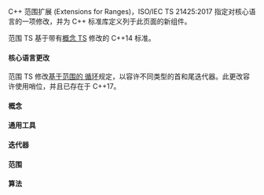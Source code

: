 {{title |范围扩展}}
{{cpp/experimental/ranges/navbar}}

C++ 范围扩展 (Extensions for Ranges)，ISO/IEC TS 21425:2017 指定对核心语言的一项修改，并为 C++ 标准库定义列于此页面的新组件。

范围 TS 基于带有[[cpp/experimental/constraints|概念 TS]] 修改的 C++14 标准。

{{fmbox | class=noprint | style=font-size: 0.8em | text='''并入 ISO C++''' 描述于此页面的功能已于 2018 年 10 月起并入主线 ISO C++ 标准；见[[cpp/ranges|范围库]]、[[cpp/algorithm/ranges|有制约算法库]]及[[cpp/concepts |核心概念库]] {{mark since c++20}} }}

==== 核心语言更改 ====
范围 TS 修改[[cpp/language/range-for |基于范围的 {{c|for}} 循环]]规定，以容许不同类型的首和尾迭代器。此更改容许使用哨位，并且已存在于 C++17。

==== 概念 ====
{{dsc begin}}
{{dsc h2|核心语言概念}}
{{dsc header|experimental/ranges/concepts}}
{{dsc namespace|std::experimental::ranges}}
{{dsc inc|cpp/experimental/ranges/concepts/dsc Same}}
{{dsc inc|cpp/experimental/ranges/concepts/dsc DerivedFrom}}
{{dsc inc|cpp/experimental/ranges/concepts/dsc ConvertibleTo}}
{{dsc inc|cpp/experimental/ranges/concepts/dsc CommonReference}}
{{dsc inc|cpp/experimental/ranges/concepts/dsc Common}}
{{dsc inc|cpp/experimental/ranges/concepts/dsc Integral}}
{{dsc inc|cpp/experimental/ranges/concepts/dsc SignedIntegral}}
{{dsc inc|cpp/experimental/ranges/concepts/dsc UnsignedIntegral}}
{{dsc inc|cpp/experimental/ranges/concepts/dsc Assignable}}
{{dsc inc|cpp/experimental/ranges/concepts/dsc Swappable}}
{{dsc h2|比较概念}}
{{dsc header|experimental/ranges/concepts}}
{{dsc namespace|std::experimental::ranges}}
{{dsc inc|cpp/experimental/ranges/concepts/dsc Boolean}}
{{dsc inc|cpp/experimental/ranges/concepts/dsc WeaklyEqualityComparableWith}}
{{dsc inc|cpp/experimental/ranges/concepts/dsc EqualityComparable}}
{{dsc inc|cpp/experimental/ranges/concepts/dsc StrictTotallyOrdered}}
{{dsc h2|对象概念}}
{{dsc header|experimental/ranges/concepts}}
{{dsc namespace|std::experimental::ranges}}
{{dsc inc|cpp/experimental/ranges/concepts/dsc Destructible}}
{{dsc inc|cpp/experimental/ranges/concepts/dsc Constructible}}
{{dsc inc|cpp/experimental/ranges/concepts/dsc DefaultConstructible}}
{{dsc inc|cpp/experimental/ranges/concepts/dsc MoveConstructible}}
{{dsc inc|cpp/experimental/ranges/concepts/dsc CopyConstructible}}
{{dsc inc|cpp/experimental/ranges/concepts/dsc Movable}}
{{dsc inc|cpp/experimental/ranges/concepts/dsc Copyable}}
{{dsc inc|cpp/experimental/ranges/concepts/dsc Semiregular}}
{{dsc inc|cpp/experimental/ranges/concepts/dsc Regular}}
{{dsc h2|可调用概念}}
{{dsc header|experimental/ranges/concepts}}
{{dsc namespace|std::experimental::ranges}}
{{dsc inc|cpp/experimental/ranges/concepts/dsc Invocable}}
{{dsc inc|cpp/experimental/ranges/concepts/dsc Predicate}}
{{dsc inc|cpp/experimental/ranges/concepts/dsc Relation}}
{{dsc inc|cpp/experimental/ranges/concepts/dsc StrictWeakOrder}}
{{dsc h2|随机数生成器概念}}
{{dsc header|experimental/ranges/random}}
{{dsc namespace|std::experimental::ranges}}
{{dsc inc|cpp/experimental/ranges/concepts/dsc UniformRandomNumberGenerator}}
{{dsc end}}

==== 通用工具 ====
{{dsc begin}}
{{dsc h2|工具组件}}
{{dsc header|experimental/ranges/utility}}
{{dsc namespace|std::experimental::ranges}}
{{dsc inc|cpp/experimental/ranges/utility/dsc swap}}
{{dsc inc|cpp/experimental/ranges/utility/dsc exchange}}
{{dsc h2|函数对象}}
{{dsc header|experimental/ranges/functional}}
{{dsc namespace|std::experimental::ranges}}
{{dsc inc|cpp/experimental/ranges/functional/dsc invoke}}
{{dsc inc|cpp/experimental/ranges/functional/dsc equal_to}}
{{dsc inc|cpp/experimental/ranges/functional/dsc not_equal_to}}
{{dsc inc|cpp/experimental/ranges/functional/dsc greater}}
{{dsc inc|cpp/experimental/ranges/functional/dsc less}}
{{dsc inc|cpp/experimental/ranges/functional/dsc greater_equal}}
{{dsc inc|cpp/experimental/ranges/functional/dsc less_equal}}
{{dsc inc|cpp/experimental/ranges/functional/dsc identity}}
{{dsc h2|元编程与类型特征}}
{{dsc header|experimental/ranges/type_traits}}
{{dsc namespace|std::experimental::ranges}}
{{dsc inc|cpp/experimental/ranges/type_traits/dsc is_swappable}}
{{dsc inc|cpp/experimental/ranges/type_traits/dsc common_reference}}
{{dsc inc|cpp/experimental/ranges/type_traits/dsc common_type}}
{{dsc h2|有标签的 pair 与 tuple}}
{{dsc header|experimental/ranges/utility}}
{{dsc namespace|std::experimental::ranges}}
{{dsc inc|cpp/experimental/ranges/utility/dsc TagSpecifier}}
{{dsc inc|cpp/experimental/ranges/utility/dsc TaggedType}}
{{dsc inc|cpp/experimental/ranges/utility/dsc tagged}}
{{dsc inc|cpp/experimental/ranges/utility/dsc tagged_pair}}
{{dsc inc|cpp/experimental/ranges/utility/dsc make_tagged_pair}}
{{dsc header|experimental/ranges/tuple}}
{{dsc inc|cpp/experimental/ranges/utility/dsc tagged_tuple}}
{{dsc inc|cpp/experimental/ranges/utility/dsc make_tagged_tuple}}
{{dsc header|experimental/ranges/algorithm}}
{{dsc namespace|std::experimental::ranges::tag}}
{{dsc inc|cpp/experimental/ranges/algorithm/dsc tags}}
{{dsc end}}

==== 迭代器 ====
{{dsc begin}}
{{dsc header|experimental/ranges/iterator}}
{{dsc h2|迭代器相关概念}}
{{dsc namespace|std::experimental::ranges}}
{{dsc h3|迭代器概念}}
{{dsc inc|cpp/experimental/ranges/iterator/dsc Readable}}
{{dsc inc|cpp/experimental/ranges/iterator/dsc Writable}}
{{dsc inc|cpp/experimental/ranges/iterator/dsc WeaklyIncrementable}}
{{dsc inc|cpp/experimental/ranges/iterator/dsc Incrementable}}
{{dsc inc|cpp/experimental/ranges/iterator/dsc Iterator}}
{{dsc inc|cpp/experimental/ranges/iterator/dsc Sentinel}}
{{dsc inc|cpp/experimental/ranges/iterator/dsc SizedSentinel}}
{{dsc inc|cpp/experimental/ranges/iterator/dsc InputIterator}}
{{dsc inc|cpp/experimental/ranges/iterator/dsc OutputIterator}}
{{dsc inc|cpp/experimental/ranges/iterator/dsc ForwardIterator}}
{{dsc inc|cpp/experimental/ranges/iterator/dsc BidirectionalIterator}}
{{dsc inc|cpp/experimental/ranges/iterator/dsc RandomAccessIterator}}
{{dsc h3|间接可调用概念}}
{{dsc inc|cpp/experimental/ranges/iterator/dsc IndirectUnaryInvocable}}
{{dsc inc|cpp/experimental/ranges/iterator/dsc IndirectUnaryPredicate}}
{{dsc inc|cpp/experimental/ranges/iterator/dsc IndirectRelation}}
{{dsc inc|cpp/experimental/ranges/iterator/dsc IndirectStrictWeakOrder}}
{{dsc h3|常用算法要求}}
{{dsc inc|cpp/experimental/ranges/iterator/dsc IndirectlyMovable}}
{{dsc inc|cpp/experimental/ranges/iterator/dsc IndirectlyMovableStorable}}
{{dsc inc|cpp/experimental/ranges/iterator/dsc IndirectlyCopyable}}
{{dsc inc|cpp/experimental/ranges/iterator/dsc IndirectlyCopyableStorable}}
{{dsc inc|cpp/experimental/ranges/iterator/dsc IndirectlySwappable}}
{{dsc inc|cpp/experimental/ranges/iterator/dsc IndirectlyComparable}}
{{dsc inc|cpp/experimental/ranges/iterator/dsc Permutable}}
{{dsc inc|cpp/experimental/ranges/iterator/dsc Mergeable}}
{{dsc inc|cpp/experimental/ranges/iterator/dsc Sortable}}
{{dsc h3|概念工具}}
{{dsc inc|cpp/experimental/ranges/iterator/dsc indirect_result_of}}
{{dsc inc|cpp/experimental/ranges/iterator/dsc projected}}
{{dsc h2|迭代器原语}}
{{dsc h3|迭代器工具}}
{{dsc namespace|std::experimental::ranges}}
{{dsc inc|cpp/experimental/ranges/iterator/dsc iter_move}}
{{dsc inc|cpp/experimental/ranges/iterator/dsc iter_swap}}
{{dsc h3|迭代器特征}}
{{dsc namespace|std::experimental::ranges}}
{{dsc inc|cpp/experimental/ranges/iterator/dsc difference_type}}
{{dsc inc|cpp/experimental/ranges/iterator/dsc value_type}}
{{dsc inc|cpp/experimental/ranges/iterator/dsc iterator_category}}
{{dsc inc|cpp/experimental/ranges/iterator/dsc iterator_traits}}
{{dsc inc|cpp/experimental/ranges/iterator/dsc reference_t}}
{{dsc h3|迭代器类别标签}}
{{dsc namespace|std::experimental::ranges}}
{{dsc inc|cpp/experimental/ranges/iterator/dsc iterator_tags}}
{{dsc h3|{{lc|std::iterator_traits}} 特化}}
{{dsc namespace|std}}
{{dsc inc|cpp/experimental/ranges/iterator/dsc std_iter_traits}}
{{dsc h3|迭代器操作}}
{{dsc namespace|std::experimental::ranges}}
{{dsc inc|cpp/experimental/ranges/iterator/dsc advance}}
{{dsc inc|cpp/experimental/ranges/iterator/dsc distance}}
{{dsc inc|cpp/experimental/ranges/iterator/dsc next}}
{{dsc inc|cpp/experimental/ranges/iterator/dsc prev}}
{{dsc h2|迭代器适配器}}
{{dsc namespace|std::experimental::ranges}}
{{dsc inc|cpp/experimental/ranges/iterator/dsc reverse_iterator}}
{{dsc inc|cpp/experimental/ranges/iterator/dsc back_insert_iterator}}
{{dsc inc|cpp/experimental/ranges/iterator/dsc front_insert_iterator}}
{{dsc inc|cpp/experimental/ranges/iterator/dsc insert_iterator}}
{{dsc inc|cpp/experimental/ranges/iterator/dsc move_iterator}}
{{dsc inc|cpp/experimental/ranges/iterator/dsc move_sentinel}}
{{dsc inc|cpp/experimental/ranges/iterator/dsc common_iterator}}
{{dsc inc|cpp/experimental/ranges/iterator/dsc counted_iterator}}
{{dsc inc|cpp/experimental/ranges/iterator/dsc default_sentinel}}
{{dsc inc|cpp/experimental/ranges/iterator/dsc dangling}}
{{dsc inc|cpp/experimental/ranges/iterator/dsc safe_iterator_t}}
{{dsc inc|cpp/experimental/ranges/iterator/dsc unreachable}}
{{dsc h2|流迭代器}}
{{dsc namespace|std::experimental::ranges}}
{{dsc inc|cpp/experimental/ranges/iterator/dsc istream_iterator}}
{{dsc inc|cpp/experimental/ranges/iterator/dsc ostream_iterator}}
{{dsc inc|cpp/experimental/ranges/iterator/dsc istreambuf_iterator}}
{{dsc inc|cpp/experimental/ranges/iterator/dsc ostreambuf_iterator}}
{{dsc end}}

==== 范围 ====
{{dsc begin}}
{{dsc header|experimental/ranges/range}}
{{dsc h2|范围概念}}
{{dsc inc|cpp/experimental/ranges/range/dsc Range}}
{{dsc inc|cpp/experimental/ranges/range/dsc SizedRange}}
{{dsc inc|cpp/experimental/ranges/range/dsc View}}
{{dsc inc|cpp/experimental/ranges/range/dsc BoundedRange}}
{{dsc inc|cpp/experimental/ranges/range/dsc InputRange}}
{{dsc inc|cpp/experimental/ranges/range/dsc OutputRange}}
{{dsc inc|cpp/experimental/ranges/range/dsc ForwardRange}}
{{dsc inc|cpp/experimental/ranges/range/dsc BidirectionalRange}}
{{dsc inc|cpp/experimental/ranges/range/dsc RandomAccessRange}}
{{dsc h2|范围访问}}
{{dsc namespace|std::experimental::ranges}}
{{dsc inc|cpp/experimental/ranges/range/dsc begin}}
{{dsc inc|cpp/experimental/ranges/range/dsc end}}
{{dsc inc|cpp/experimental/ranges/range/dsc rbegin}}
{{dsc inc|cpp/experimental/ranges/range/dsc rend}}
{{dsc h2|范围原语}}
{{dsc namespace|std::experimental::ranges}}
{{dsc inc|cpp/experimental/ranges/range/dsc size}}
{{dsc inc|cpp/experimental/ranges/range/dsc empty}}
{{dsc inc|cpp/experimental/ranges/range/dsc data}}
{{dsc inc|cpp/experimental/ranges/range/dsc iterator_t}}
{{dsc end}}

==== 算法 ====
{{dsc begin}}
{{dsc header|experimental/ranges/algorithm}}
{{dsc h2|不修改序列的操作}}
{{dsc namespace|std::experimental::ranges}}
{{dsc inc|cpp/experimental/ranges/algorithm/dsc all_any_none_of}}
{{dsc inc|cpp/experimental/ranges/algorithm/dsc for_each}}
{{dsc inc|cpp/experimental/ranges/algorithm/dsc count}}
{{dsc inc|cpp/experimental/ranges/algorithm/dsc mismatch}}
{{dsc inc|cpp/experimental/ranges/algorithm/dsc equal}}
{{dsc inc|cpp/experimental/ranges/algorithm/dsc lexicographical_compare}}
{{dsc inc|cpp/experimental/ranges/algorithm/dsc find}}
{{dsc inc|cpp/experimental/ranges/algorithm/dsc find_end}}
{{dsc inc|cpp/experimental/ranges/algorithm/dsc find_first_of}}
{{dsc inc|cpp/experimental/ranges/algorithm/dsc adjacent_find}}
{{dsc inc|cpp/experimental/ranges/algorithm/dsc search}}
{{dsc inc|cpp/experimental/ranges/algorithm/dsc search_n}}

{{dsc h2|修改序列的操作}}
{{dsc namespace|std::experimental::ranges}}
{{dsc inc|cpp/experimental/ranges/algorithm/dsc copy}}
{{dsc inc|cpp/experimental/ranges/algorithm/dsc copy_n}}
{{dsc inc|cpp/experimental/ranges/algorithm/dsc copy_backward}}
{{dsc inc|cpp/experimental/ranges/algorithm/dsc move}}
{{dsc inc|cpp/experimental/ranges/algorithm/dsc move_backward}}
{{dsc inc|cpp/experimental/ranges/algorithm/dsc fill}}
{{dsc inc|cpp/experimental/ranges/algorithm/dsc fill_n}}
{{dsc inc|cpp/experimental/ranges/algorithm/dsc transform}}
{{dsc inc|cpp/experimental/ranges/algorithm/dsc generate}}
{{dsc inc|cpp/experimental/ranges/algorithm/dsc generate_n}}
{{dsc inc|cpp/experimental/ranges/algorithm/dsc remove}}
{{dsc inc|cpp/experimental/ranges/algorithm/dsc remove_copy}}
{{dsc inc|cpp/experimental/ranges/algorithm/dsc replace}}
{{dsc inc|cpp/experimental/ranges/algorithm/dsc replace_copy}}
{{dsc inc|cpp/experimental/ranges/algorithm/dsc swap_ranges}}
{{dsc inc|cpp/experimental/ranges/algorithm/dsc reverse}}
{{dsc inc|cpp/experimental/ranges/algorithm/dsc reverse_copy}}
{{dsc inc|cpp/experimental/ranges/algorithm/dsc rotate}}
{{dsc inc|cpp/experimental/ranges/algorithm/dsc rotate_copy}}
{{dsc inc|cpp/experimental/ranges/algorithm/dsc shuffle}}
{{dsc inc|cpp/experimental/ranges/algorithm/dsc unique}}
{{dsc inc|cpp/experimental/ranges/algorithm/dsc unique_copy}}

{{dsc h2|划分操作}}
{{dsc namespace|std::experimental::ranges}}
{{dsc inc|cpp/experimental/ranges/algorithm/dsc is_partitioned}}
{{dsc inc|cpp/experimental/ranges/algorithm/dsc partition}}
{{dsc inc|cpp/experimental/ranges/algorithm/dsc partition_copy}}
{{dsc inc|cpp/experimental/ranges/algorithm/dsc stable_partition}}
{{dsc inc|cpp/experimental/ranges/algorithm/dsc partition_point}}

{{dsc h2|排序操作}}
{{dsc namespace|std::experimental::ranges}}
{{dsc inc|cpp/experimental/ranges/algorithm/dsc is_sorted}}
{{dsc inc|cpp/experimental/ranges/algorithm/dsc is_sorted_until}}
{{dsc inc|cpp/experimental/ranges/algorithm/dsc sort}}
{{dsc inc|cpp/experimental/ranges/algorithm/dsc partial_sort}}
{{dsc inc|cpp/experimental/ranges/algorithm/dsc partial_sort_copy}}
{{dsc inc|cpp/experimental/ranges/algorithm/dsc stable_sort}}
{{dsc inc|cpp/experimental/ranges/algorithm/dsc nth_element}}

{{dsc h2|二分搜索操作（在有序范围上）}}
{{dsc namespace|std::experimental::ranges}}
{{dsc inc|cpp/experimental/ranges/algorithm/dsc lower_bound}}
{{dsc inc|cpp/experimental/ranges/algorithm/dsc upper_bound}}
{{dsc inc|cpp/experimental/ranges/algorithm/dsc binary_search}}
{{dsc inc|cpp/experimental/ranges/algorithm/dsc equal_range}}

{{dsc h2|集合操作（在有序范围上）}}
{{dsc namespace|std::experimental::ranges}}
{{dsc inc|cpp/experimental/ranges/algorithm/dsc merge}}
{{dsc inc|cpp/experimental/ranges/algorithm/dsc inplace_merge}}
{{dsc inc|cpp/experimental/ranges/algorithm/dsc includes}}
{{dsc inc|cpp/experimental/ranges/algorithm/dsc set_difference}}
{{dsc inc|cpp/experimental/ranges/algorithm/dsc set_intersection}}
{{dsc inc|cpp/experimental/ranges/algorithm/dsc set_symmetric_difference}}
{{dsc inc|cpp/experimental/ranges/algorithm/dsc set_union}}

{{dsc h2|堆操作}}
{{dsc namespace|std::experimental::ranges}}
{{dsc inc|cpp/experimental/ranges/algorithm/dsc is_heap}}
{{dsc inc|cpp/experimental/ranges/algorithm/dsc is_heap_until}}
{{dsc inc|cpp/experimental/ranges/algorithm/dsc make_heap}}
{{dsc inc|cpp/experimental/ranges/algorithm/dsc push_heap}}
{{dsc inc|cpp/experimental/ranges/algorithm/dsc pop_heap}}
{{dsc inc|cpp/experimental/ranges/algorithm/dsc sort_heap}}

{{dsc h2|最小值/最大值操作}}
{{dsc namespace|std::experimental::ranges}}
{{dsc inc|cpp/experimental/ranges/algorithm/dsc max}}
{{dsc inc|cpp/experimental/ranges/algorithm/dsc max_element}}
{{dsc inc|cpp/experimental/ranges/algorithm/dsc min}}
{{dsc inc|cpp/experimental/ranges/algorithm/dsc min_element}}
{{dsc inc|cpp/experimental/ranges/algorithm/dsc minmax}}
{{dsc inc|cpp/experimental/ranges/algorithm/dsc minmax_element}}

{{dsc h2|排列操作}}
{{dsc namespace|std::experimental::ranges}}
{{dsc inc|cpp/experimental/ranges/algorithm/dsc is_permutation}}
{{dsc inc|cpp/experimental/ranges/algorithm/dsc next_permutation}}
{{dsc inc|cpp/experimental/ranges/algorithm/dsc prev_permutation}}
{{dsc end}}

{{langlinks|en|ja|ru}}
